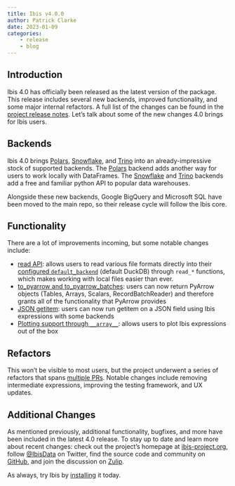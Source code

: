 ```yaml
---
title: Ibis v4.0.0
author: Patrick Clarke
date: 2023-01-09
categories:
    - release
    - blog
---
```


## Introduction

Ibis 4.0 has officially been released as the latest version of the package.
This release includes several new backends, improved functionality, and some major internal refactors.
A full list of the changes can be found in the [project release notes](../../release_notes.md).
Let’s talk about some of the new changes 4.0 brings for Ibis users.

## Backends

Ibis 4.0 brings [Polars](../../backends/polars.qmd), [Snowflake](../../backends/snowflake.qmd), and [Trino](../../backends/trino.qmd) into an already-impressive stock of supported backends.
The [Polars](https://www.pola.rs/) backend adds another way for users to work locally with DataFrames.
The [Snowflake](https://www.snowflake.com/en/) and [Trino](https://trino.io/) backends add a free and familiar python API to popular data warehouses.

Alongside these new backends, Google BigQuery and Microsoft SQL have been moved to the main repo, so their release cycle will follow the Ibis core.

## Functionality

There are a lot of improvements incoming, but some notable changes include:

- [read API](https://github.com/ibis-project/ibis/pull/5005): allows users to read various file formats directly into their [configured `default_backend`](https://ibis-project.org/api/config/?h=default#ibis.config.Options) (default DuckDB) through `read_*` functions, which makes working with local files easier than ever.
- [to_pyarrow and to_pyarrow_batches](https://github.com/ibis-project/ibis/pull/4454#issuecomment-1262640204): users can now return PyArrow objects (Tables, Arrays, Scalars, RecordBatchReader) and therefore grants all of the functionality that PyArrow provides
- [JSON getitem](https://github.com/ibis-project/ibis/pull/4525): users can now run getitem on a JSON field using Ibis expressions with some backends
- [Plotting support through `__array__`](https://github.com/ibis-project/ibis/pull/4547): allows users to plot Ibis expressions out of the box

## Refactors

This won't be visible to most users, but the project underwent a series of refactors that spans [multiple PRs](https://github.com/ibis-project/ibis/pulls?q=is%3Apr+is%3Amerged+%22refactor%3A%22+milestone%3A4.0.0).
Notable changes include removing intermediate expressions, improving the testing framework, and UX updates.

## Additional Changes

As mentioned previously, additional functionality, bugfixes, and more have been included in the latest 4.0 release.
To stay up to date and learn more about recent changes: check out the project's homepage at [ibis-project.org](https://ibis-project.org), follow [@IbisData](https://twitter.com/IbisData) on Twitter, find the source code and community on [GitHub](https://github.com/ibis-project/ibis), and join the discussion on [Zulip](https://ibis-project.zulipchat.com/join/ldd2gyoqkbsqli3dzlb463u4).

As always, try Ibis by [installing](../../install.qmd) it today.

